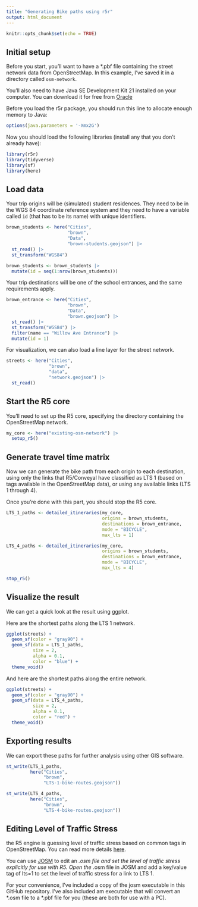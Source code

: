 ```yaml
---
title: "Generating Bike paths using r5r"
output: html_document
---
```


```r
knitr::opts_chunk$set(echo = TRUE)
```

## Initial setup

Before you start, you'll want to have a *.pbf file containing
the street network data from OpenStreetMap. In this example, 
I've saved it in a directory called `osm-network`.

You'll also need to have Java SE Development Kit 21 installed 
on your computer. You can download it for free from 
[Oracle](https://docs.oracle.com/en/java/javase/21/install/index.html){target="_blank"}

Before you load the r5r package, you should run this line to allocate
enough memory to Java:

```r
options(java.parameters = '-Xmx2G')
```

Now you should load the following libraries (install any that you 
don't already have):

```r
library(r5r)
library(tidyverse)
library(sf)
library(here)
```

## Load data

Your trip origins will be (simulated) student residences. They need
to be in the WGS 84 coordinate reference system and they need to have
a variable called `id` (that has to be its name) with unique identifiers. 

```r
brown_students <- here("Cities",
                       "brown",
                       "Data",
                       "brown-students.geojson") |>
  st_read() |>
  st_transform("WGS84")

brown_students <- brown_students |>
  mutate(id = seq(1:nrow(brown_students)))
```

Your trip destinations will be one of the school entrances, and the same
requirements apply.

```r
brown_entrance <- here("Cities",
                       "brown",
                       "Data",
                       "brown.geojson") |>
  st_read() |>
  st_transform("WGS84") |>
  filter(name == "Willow Ave Entrance") |>
  mutate(id = 1)
```

For visualization, we can also load a line layer for the street network.

```r
streets <- here("Cities",
                "brown",
                "data",
                "network.geojson") |>
  st_read()
```


## Start the R5 core

You'll need to set up the R5 core, specifying the directory
containing the OpenStreetMap network.

```r
my_core <- here("existing-osm-network") |>
  setup_r5()
```

## Generate travel time matrix

Now we can generate the bike path from each origin to each destination,
using only the links that R5/Conveyal have classified as LTS 1 
(based on tags available in the OpenStreetMap data), or using any
available links (LTS 1 through 4).

Once you're done with this part, you should stop the R5 core.

```r
LTS_1_paths <- detailed_itineraries(my_core,
                                    origins = brown_students,
                                    destinations = brown_entrance,
                                    mode = "BICYCLE",
                                    max_lts = 1)

LTS_4_paths <- detailed_itineraries(my_core,
                                    origins = brown_students,
                                    destinations = brown_entrance,
                                    mode = "BICYCLE",
                                    max_lts = 4)

stop_r5()
```



## Visualize the result

We can get a quick look at the result using ggplot. 

Here are the shortest paths along the LTS 1 network.

```r
ggplot(streets) +
  geom_sf(color = "gray90") +
  geom_sf(data = LTS_1_paths,
          size = 2,
          alpha = 0.1,
          color = "blue") +
  theme_void()
```

And here are the shortest paths along the entire network.

```r
ggplot(streets) +
  geom_sf(color = "gray90") +
  geom_sf(data = LTS_4_paths,
          size = 2,
          alpha = 0.1,
          color = "red") +
  theme_void()
```


## Exporting results

We can export these paths for further analysis using other GIS software.

```r
st_write(LTS_1_paths,
         here("Cities",
              "brown",
              "LTS-1-bike-routes.geojson"))

st_write(LTS_4_paths,
         here("Cities",
              "brown",
              "LTS-4-bike-routes.geojson"))
```

## Editing Level of Traffic Stress

the R5 engine is guessing level of traffic stress based on common tags in 
OpenStreetMap. You can read more details [here](https://docs.conveyal.com/learn-more/traffic-stress){target="_blank"}.

You can use [JOSM](https://josm.openstreetmap.de/wiki/Download){target="_blank"}
to edit an *.osm file and set the level of traffic stress explicitly for use
with R5. Open the *.osm file in JOSM and add a key/value tag of lts=1 to set 
the level of traffic stress for a link to LTS 1.

For your convenience, I've included a copy of the josm executable in this 
GitHub repository. I've also included am executable that will convert an 
\*.osm file to a \*.pbf file for you (these are both for use with a PC).
